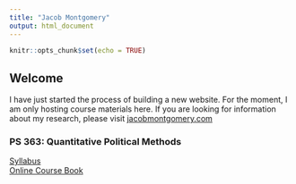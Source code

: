 ```yaml
---
title: "Jacob Montgomery"
output: html_document
---
```


```r
knitr::opts_chunk$set(echo = TRUE)
```

## Welcome

I have just started the process of building a new website. For the moment, I am only hosting course materials here.  If you are looking for information about my research, please visit [jacobmontgomery.com](http://www.jacobmontgomery.com)

### PS 363: Quantitative Political Methods

[Syllabus](https://jmontgomery.github.io/PS363Syllabus/Syllabus.html)  
[Online Course Book](http://jmontgomery.github.io/PS363CourseBook/)


